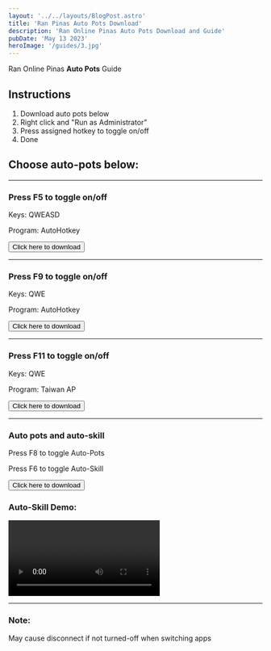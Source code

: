 ```yaml
---
layout: '../../layouts/BlogPost.astro'
title: 'Ran Pinas Auto Pots Download'
description: 'Ran Online Pinas Auto Pots Download and Guide'
pubDate: 'May 13 2023'
heroImage: '/guides/3.jpg'
---
```


Ran Online Pinas **Auto Pots** Guide

## Instructions

1. Download auto pots below
2. Right click and "Run as Administrator"
3. Press assigned hotkey to toggle on/off
4. Done

## Choose auto-pots below:

---

### Press F5 to toggle on/off

<form method="get" action="/autopots/F5_AutoKamay.exe">
  <p>Keys: QWEASD</p>
  <p>Program: AutoHotkey</p>
  <button type="submit">
    <span class="underline text-2xl text-bir-text-green">
      Click here to download
    </span>
  </button>
</form>

---

### Press F9 to toggle on/off

<form method="get" action="/autopots/F9__ON_AND_OFF.exe">
  <p>Keys: QWE</p>
  <p>Program: AutoHotkey</p>
  <button type="submit">
    <span class="underline text-2xl text-bir-text-green">
      Click here to download
    </span>
  </button>
</form>

---

### Press F11 to toggle on/off

<form method="get" action="/autopots/F11_AUTO_POTS.exe">
  <p>Keys: QWE</p>
  <p>Program: Taiwan AP</p>
  <button type="submit">
    <span class="underline text-2xl text-bir-text-green">
      Click here to download
    </span>
  </button>
</form>

---

### Auto pots and auto-skill

Press F8 to toggle Auto-Pots

Press F6 to toggle Auto-Skill

<form method="get" action="/autopots/F8_Auto_Pots_F6_Auto_Skill.exe">
  <button type="submit">
    <span class="underline text-2xl text-bir-text-green">
      Click here to download
    </span>
  </button>
</form>

### Auto-Skill Demo:

<video class="w-full h-auto aspect-video" controls>
  <source src="/demo/auto-skill-hotkey.mp4" type="video/mp4" />
  Your browser does not support the video tag.
</video>

---

### Note:

May cause disconnect if not turned-off when switching apps
